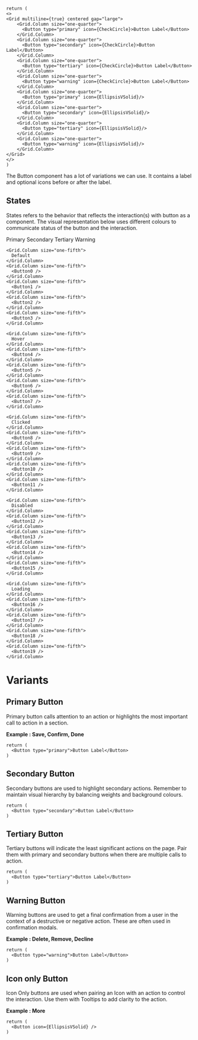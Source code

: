 

<Documenter component={props.components}>

```
return (
<>
<Grid multiline={true} centered gap="large">
    <Grid.Column size="one-quarter">
      <Button type="primary" icon={CheckCircle}>Button Label</Button>
    </Grid.Column>
    <Grid.Column size="one-quarter">
      <Button type="secondary" icon={CheckCircle}>Button Label</Button>
    </Grid.Column>
    <Grid.Column size="one-quarter">
      <Button type="tertiary" icon={CheckCircle}>Button Label</Button>
    </Grid.Column>
    <Grid.Column size="one-quarter">
      <Button type="warning" icon={CheckCircle}>Button Label</Button>
    </Grid.Column>
    <Grid.Column size="one-quarter">
      <Button type="primary" icon={EllipsisVSolid}/>
    </Grid.Column>
    <Grid.Column size="one-quarter">
      <Button type="secondary" icon={EllipsisVSolid}/>
    </Grid.Column>
    <Grid.Column size="one-quarter">
      <Button type="tertiary" icon={EllipsisVSolid}/>
    </Grid.Column>
    <Grid.Column size="one-quarter">
      <Button type="warning" icon={EllipsisVSolid}/>
    </Grid.Column>
</Grid>
</>
)
```

</Documenter>

The Button component has a lot of variations we can use. It contains a label and optional icons before or after the label. 

## States

States refers to the behavior that reflects the interaction(s) with button as a component. The visual representation below uses different colours to communicate status of the button and the interaction.

<ImagePreview background={true}>
  <Grid multiline={true} centered gap="large">
    <Grid.Column size="one-fifth">
      <div></div>
    </Grid.Column>
    <Grid.Column size="one-fifth">
      Primary
    </Grid.Column>
    <Grid.Column size="one-fifth">
      Secondary
    </Grid.Column>
    <Grid.Column size="one-fifth">
      Tertiary
    </Grid.Column>
    <Grid.Column size="one-fifth">
      Warning
    </Grid.Column>

    <Grid.Column size="one-fifth">
      Default
    </Grid.Column>
    <Grid.Column size="one-fifth">
      <Button0 />
    </Grid.Column>
    <Grid.Column size="one-fifth">
      <Button1 />
    </Grid.Column>
    <Grid.Column size="one-fifth">
      <Button2 />
    </Grid.Column>
    <Grid.Column size="one-fifth">
      <Button3 />
    </Grid.Column>

    <Grid.Column size="one-fifth">
      Hover
    </Grid.Column>
    <Grid.Column size="one-fifth">
      <Button4 />
    </Grid.Column>
    <Grid.Column size="one-fifth">
      <Button5 />
    </Grid.Column>
    <Grid.Column size="one-fifth">
      <Button6 />
    </Grid.Column>
    <Grid.Column size="one-fifth">
      <Button7 />
    </Grid.Column>

    <Grid.Column size="one-fifth">
      Clicked
    </Grid.Column>
    <Grid.Column size="one-fifth">
      <Button8 />
    </Grid.Column>
    <Grid.Column size="one-fifth">
      <Button9 />
    </Grid.Column>
    <Grid.Column size="one-fifth">
      <Button10 />
    </Grid.Column>
    <Grid.Column size="one-fifth">
      <Button11 />
    </Grid.Column>

    <Grid.Column size="one-fifth">
      Disabled
    </Grid.Column>
    <Grid.Column size="one-fifth">
      <Button12 />
    </Grid.Column>
    <Grid.Column size="one-fifth">
      <Button13 />
    </Grid.Column>
    <Grid.Column size="one-fifth">
      <Button14 />
    </Grid.Column>
    <Grid.Column size="one-fifth">
      <Button15 />
    </Grid.Column>

    <Grid.Column size="one-fifth">
      Loading
    </Grid.Column>
    <Grid.Column size="one-fifth">
      <Button16 />
    </Grid.Column>
    <Grid.Column size="one-fifth">
      <Button17 />
    </Grid.Column>
    <Grid.Column size="one-fifth">
      <Button18 />
    </Grid.Column>
    <Grid.Column size="one-fifth">
      <Button19 />
    </Grid.Column>
  </Grid>
</ImagePreview>

# Variants
## Primary Button

Primary button calls attention to an action or highlights the most important call to action in a section. 

**Example : Save, Confirm, Done**

<Documenter component={props.components}>

```preview
return (
  <Button type="primary">Button Label</Button>
)

```

</Documenter>

## Secondary Button

Secondary buttons are used to highlight secondary actions. Remember to maintain visual hierarchy by balancing weights and background colours. 

<Documenter component={props.components}>

```preview
return (
  <Button type="secondary">Button Label</Button>
)

```

</Documenter>

## Tertiary Button

Tertiary buttons will indicate the least significant actions on the page. Pair them with primary and secondary buttons when there are multiple calls to action. 

<Documenter component={props.components}>

```preview
return (
  <Button type="tertiary">Button Label</Button>
)

```

</Documenter>

## Warning Button

Warning buttons are used to get a final confirmation from a user in the context of a destructive or negative action. These are often used in confirmation modals. 

**Example :  Delete, Remove, Decline**

<Documenter component={props.components}>

```preview
return (
  <Button type="warning">Button Label</Button>
)

```

</Documenter>


## Icon only Button

Icon Only buttons are used when pairing an Icon with an action to control the interaction. Use them with Tooltips to add clarity to the action. 

**Example :  More**

<Documenter component={props.components}>

```preview
return (
  <Button icon={EllipsisVSolid} />
)

```

</Documenter>
